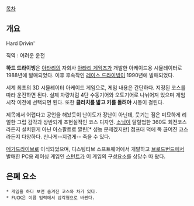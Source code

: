 [[목차]]

== 개요 ==

Hard Drivin'

{{{#!html
<object width="640" height="400"><param name="movie" value="http://youtube.googleapis.com/v/g6JC-HCNcio"></param><param name="allowFullScreen" value="true"></param><param name="allowscriptaccess" value="always"></param><embed src="http://youtube.googleapis.com/v/g6JC-HCNcio" type="application/x-shockwave-flash" allowscriptaccess="always" allowfullscreen="true" width="600" height="400"></embed></object>
}}}

직역 : 어려운 운전

'''하드 드라이빙'''은 [[아타리]]의 자회사 [[아타리 게임즈]]가 개발한 아케이드용 시뮬레이터로 1988년에 발매되었다. 이후 후속작인 [[레이스 드라이빙]]이 1990년에 발매되었다.

세계 최초의 3D 시뮬레이터 아케이드 게임으로, 게임 내용은 간단하다. 지정된 코스를 따라 운전하면 된다. 실제 차량처럼 4단 수동기어와 오토기어로 나뉘어져 있으며 게임 시작 이전에 선택되면 된다. 또한 '''클러치를 밟고 키를 돌려야''' 시동이 걸린다. 

제목에서 어렵다고 공언을 해놨듯이 난이도가 장난이 아닌데, 웃기는 점은 미묘하게 리얼한 그립 감각과 상반되게 초현실적인 코스 디자인. [[소닉]]이 달릴법한 360도 회전코스라든지 설치된게 아닌 아스팔트로 깔린[* 성능 문제겠지만] 점프대 덕에 뚝 끊어진 코스라든지 다양하다. 신나게--지겹게-- 죽을 수 있다.

[[메가드라이브]]로 이식되었으며, 디스팅티브 소프트웨어에서 개발하고 [[브로드번드]]에서 발매한 PC용 레이싱 게임인 [[스턴트]]가 이 게임의 구성요소를 상당수 따 왔다.

== 은폐 요소 ==
 * 게임을 하다 보면 숨겨진 코스와 차가 있다.
 * FUCK은 이름 입력에서 삼각형으로 바뀐다.
